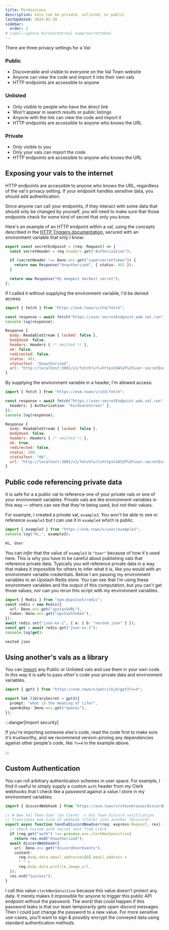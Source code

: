 ```yaml
---
title: Permissions
description: Vals can be private, unlisted, or public
lastUpdated: 2024-02-10
sidebar:
  order: 3
# cspell:ignore birdsarentreal supersecrettoken
---
```


There are three privacy settings for a Val:

### Public
- Discoverable and visible to everyone on the Val Town website
- Anyone can view the code and import it into their own vals
- HTTP endpoints are accessible to anyone

### Unlisted
- Only visible to people who have the direct link
- Won't appear in search results or public listings
- Anyone with the link can view the code and import it
- HTTP endpoints are accessible to anyone who knows the URL

### Private
- Only visible to you
- Only your vals can import the code
- HTTP endpoints are accessible to anyone who knows the URL

## Exposing your vals to the internet

HTTP endpoints are accessible to anyone who knows the URL, regardless of the val's privacy setting. If your endpoint handles sensitive data, you should add authentication.

Since anyone can call your endpoints, if they interact with some data
that should only be changed by yourself, you will need to make sure that those
endpoints check for some kind of secret that only you know.

Here's an example of an HTTP endpoint within a val, using the concepts described in the [HTTP Triggers documentation](../vals/http), secured with an environment variable that only I know:

```ts title="user/secretEndpoint" val
export const secretEndpoint = (req: Request) => {
  const secretHeader = req.headers.get("Authorization");

  if (secretHeader !== Deno.env.get("supersecrettoken")) {
    return new Response("Unauthorized", { status: 401 });
  }

  return new Response("My deepest darkest secret");
};
```

If I called it without supplying the environment variable, I'd be denied access:

```ts title="Without authentication" val
import { fetch } from "https://esm.town/v/std/fetch";

const response = await fetch("https://user-secretEndpoint.web.val.run");
console.log(response);
```

```js title="Logs"
Response {
  body: ReadableStream { locked: false },
  bodyUsed: false,
  headers: Headers { /* omitted */ },
  ok: false,
  redirected: false,
  status: 401,
  statusText: "Unauthorized",
  url: "http://localhost:3001/v1/fetch?url=https%3A%2F%2Fuser-secretEndpoint.web.val.run"
}
```

By supplying the environment variable in a header, I'm allowed access:

```ts title="With authentication" val
import { fetch } from "https://esm.town/v/std/fetch";

const response = await fetch("https://user-secretEndpoint.web.val.run", {
  headers: { Authorization: "birdsarentreal" },
});
console.log(response);
```

```js title="Logs"
Response {
  body: ReadableStream { locked: false },
  bodyUsed: false,
  headers: Headers { /* omitted */ },
  ok: true,
  redirected: false,
  status: 200,
  statusText: "OK",
  url: "http://localhost:3001/v1/fetch?url=https%3A%2F%2Fuser-secretEndpoint.web.val.run"
}
```


## Public code referencing private data

It is safe for a a public val to reference one of your private vals or one of
your environment variables. Private vals are like environment variables in this
way — others can see that they're being used, but not their values.

For example, I created a private val, `example3`. You won't be able to see or
reference `example3` but I can use it in `example4` which is public.

```ts title="@user/example4"
import { example3 } from "https://esm.town/v/user/example3";
console.log("Hi,", example3);
```

```txt title="Logs"
Hi, User
```

You can _infer_ that the value of `example3` is `"User"` because of
how it's used here. This is why you have to be careful about publishing vals
that reference private data. Typically you will reference private data in a way
that makes it impossible for others to infer what it is, like you would with an
environment variable credentials. Below I am passing my environment variables to an Upstash
Redis store. You can see that I'm using these environment variables and the output of this
computation, but you can't get those values, nor can you rerun this script with
my environment variables.

```ts title="Example" val
import { Redis } from "npm:@upstash/redis";
const redis = new Redis({
  url: Deno.env.get("upstashURL"),
  token: Deno.env.get("upstashToken"),
});
await redis.set("json-ex-1", { a: { b: "nested json" } });
const get = await redis.get("json-ex-1");
console.log(get);
```

```ts title="Output"
nested json
```

## Using another's vals as a library

You can [import](/reference/import) any Public or Unlisted vals and use
them in your own code. In this way
it is safe to pass other's code your private data and environment variables.

```ts title="Example" val
import { gpt3 } from "https://esm.town/v/patrickjm/gpt3?v=4";

export let librarySecret = gpt3({
  prompt: "what is the meaning of life?",
  openAiKey: Deno.env.get("openai"),
});
```

:::danger[Import security]

If you're importing someone else's code, read the code first to make
sure it's trustworthy, and we recommend version-pinning any dependencies
against other people's code, like `?v=4` in the example above.

:::

## Custom Authentication

You can roll arbitrary authentication schemes in user space. For example, I find
it useful to simply supply a custom `auth` header from my Clerk webhooks that I
check like a password against a value I store in my environment variables:

```ts title="Clerk example" val
import { discordWebhook } from "https://esm.town/v/stevekrouse/discordWebhook";

// # New Val Town User (on Clerk) -> Val Town Discord notification
// Translates one kind of webhook (Clerk) into another (Discord)
export async function handleDiscordNewUser(req: express.Request, res) {
  // check custom auth secret sent from clerk
  if (req.get("auth") !== process.env.clerkNonSensitive)
    return res.end("Unauthorized");
  await discordWebhook({
    url: Deno.env.get("discordUserEvents"),
    content:
      req.body.data.email_addresses[0].email_address +
      " " +
      req.body.data.profile_image_url,
  });
  res.end("Success");
}
```

I call this value `clerkNonSensitive` because this value doesn't protect any
data. It merely makes it impossible for anyone to trigger this public API
endpoint without the password. The worst that could happen if this password
leaks is that our team temporarily gets spam discord messages. Then I could just
change the password to a new value. For more sensitive use-cases, you'll want to
sign & possibly encrypt the conveyed data using standard authentication methods.